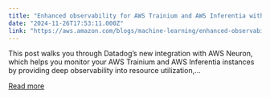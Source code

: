 ```yaml
---
title: "Enhanced observability for AWS Trainium and AWS Inferentia with Datadog"
date: "2024-11-26T17:53:11.000Z"
link: "https://aws.amazon.com/blogs/machine-learning/enhanced-observability-for-aws-trainium-and-aws-inferentia-with-datadog/"
---
```


This post walks you through Datadog’s new integration with AWS Neuron, which helps you monitor your AWS Trainium and AWS Inferentia instances by providing deep observability into resource utilization,...

[Read more](https://aws.amazon.com/blogs/machine-learning/enhanced-observability-for-aws-trainium-and-aws-inferentia-with-datadog/)
